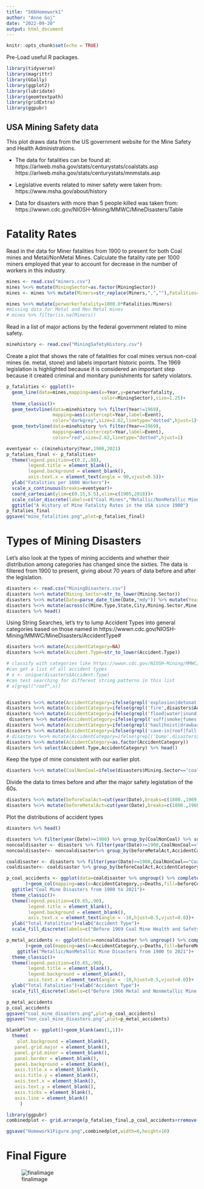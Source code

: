---
title: "566Homework1"
author: "Anne Goj"
date: "2022-09-20"
output: html_document
---

```{r setup, include=FALSE}
knitr::opts_chunk$set(echo = TRUE)
```

Pre-Load useful R packages.
```{r,warning=FALSE,message=FALSE,echo=FALSE}
library(tidyverse)
library(magrittr)
library(GGally)
library(ggplot2)
library(lubridate)
library(geomtextpath)
library(gridExtra)
library(ggpubr)
```

## USA Mining Safety data
This plot draws data from the US government website for the Mine Safety and Health Administrations.

* The data for fatalities can be found at:
https://arlweb.msha.gov/stats/centurystats/coalstats.asp
https://arlweb.msha.gov/stats/centurystats/mnmstats.asp

* Legislative events related to miner safety were taken from:
https://www.msha.gov/about/history

* Data for disasters with more than 5 people killed was taken from:
https://wwwn.cdc.gov/NIOSH-Mining/MMWC/MineDisasters/Table


# Fatality Rates
Read in the data for Miner fatalities from 1900 to present for both Coal mines and Metal/NonMetal Mines.
Calculate the fatality rate per 1000 miners employed that year to account for decrease in the number of workers in this industry.

```{r}
mines <- read.csv("miners.csv")
mines %<>% mutate(MiningSector=as.factor(MiningSector))
mines <- mines %>% mutate(Miners=str_replace(Miners,",",""),Fatalities=str_replace(Fatalities,",",""),Miners=str_replace(Miners,",",""),Fatalities=str_replace(Fatalities,",","")) %>% mutate(Miners=as.integer(Miners),Fatalities=as.integer(Fatalities))

mines %<>% mutate(perworkerfatality=1000.0*Fatalities/Miners)
#missing data for Metal and Mon Metal mines
# mines %>% filter(is.na(Miners))
```

Read in a list of major actions by the federal government related to mine safety.
```{r}
minehistory <- read.csv("MiningSafetyHistory.csv")
```

Create a plot that shows the rate of fatalities for coal mines versus non-coal mines (ie. metal, stone) and labels important historic points.  The 1969 legislation is highlighted because it is considered an important step because it created criminal and monitary punishments for safety violators.
```{r}

p_fatalities <- ggplot()+
  geom_line(data=mines,mapping=aes(x=Year,y=perworkerfatality,
                                   color=MiningSector),size=1.25)+
  theme_classic()+
  geom_textvline(data=minehistory %>% filter(Year!=1969),
                 mapping=aes(xintercept=Year,label=Event),
                 color="darkgrey",size=2.62,linetype="dotted",hjust=1)+
  geom_textvline(data=minehistory %>% filter(Year==1969),
                 mapping=aes(xintercept=Year,label=Event),
                 color="red",size=2.62,linetype="dotted",hjust=1)

```

```{r}
eventyear <- c(minehistory$Year,1900,2021)
p_fatalies_final <- p_fatalities+
  theme(legend.position=c(0.2,.08), 
        legend.title = element_blank(),
        legend.background = element_blank(),
        axis.text.x = element_text(angle = 90,vjust=0.5))+
  ylab("Fatalities per 1000 Workers")+
  scale_x_continuous(breaks=eventyear)+
  coord_cartesian(ylim=c(0.15,5.5),xlim=c(1905,2018))+
  scale_color_discrete(labels=c("Coal Mines","Metallic/NonMetallic Mines"))+
  ggtitle("A History of Mine Fatality Rates in the USA since 1900")
p_fatalies_final
ggsave("mine_fatalities.png",plot=p_fatalies_final)
```

# Types of Mining Disasters

Let's also look at the types of mining accidents and whether their distribution among categories has changed since the sixties.  The data is filtered from 1900 to present, giving about 70 years of data before and after the legislation. 

```{r}
disasters <- read.csv("MiningDisasters.csv")
disasters %<>% mutate(Mining.Sector=str_to_lower(Mining.Sector))
disasters %<>% mutate(Date=parse_date_time(Date,"mdy")) %>% mutate(Year=year(Date))
disasters %<>% mutate(across(c(Mine.Type,State,City,Mining.Sector,Mine.Type),as.factor))
disasters %>% head()
```
Using String Searches, let's try to lump Accident Types into general categories based on those named in
https://wwwn.cdc.gov/NIOSH-Mining/MMWC/MineDisasters/AccidentType#

```{r}
disasters %<>% mutate(AccidentCategory=NA)
disasters %<>% mutate(Accident.Type=str_to_lower(Accident.Type)) 

# classify with categories like https://wwwn.cdc.gov/NIOSH-Mining/MMWC/MineDisasters/AccidentType#
#can get a list of all accident types
# x <- unique(disasters$Accident.Type)
#can test searching for different string patterns in this list
# x[grepl("roof",x)]


disasters %<>% mutate(AccidentCategory=ifelse(grepl('explosion|detonat|blast|explosives|exposive',disasters$Accident.Type),"Explosion",AccidentCategory)) 
disasters %<>% mutate(AccidentCategory=ifelse(grepl('fire',disasters$Accident.Type),"Fires",AccidentCategory))
disasters %<>% mutate(AccidentCategory=ifelse(grepl('flood|water|inund|dam fail|snow',disasters$Accident.Type),"Water",AccidentCategory))
 disasters %<>% mutate(AccidentCategory=ifelse(grepl('suff|smoke|fumes|sulfide gas|inrush hot gases',disasters$Accident.Type),"Suffocation",AccidentCategory))
disasters %<>% mutate(AccidentCategory=ifelse(grepl('haul|hoist|drawbar|cage|man-car|crosshead',disasters$Accident.Type),"Machinery/Equipment fall",AccidentCategory))
disasters %<>% mutate(AccidentCategory=ifelse(grepl('cave-in|roof|fall of|fall and slide|slide of bank|snow|collapse load',disasters$Accident.Type),"Ground Fall",AccidentCategory))
# disasters %<>% mutate(AccidentCategory=ifelse(grepl('bump',disasters$Accident.Type),"Bump/Collapse with Bump",AccidentCategory))
disasters %<>% mutate(AccidentCategory=as.factor(AccidentCategory))
disasters %>% select(Accident.Type,AccidentCategory) %>% head()
```


Keep the type of mine consistent with our earlier plot.
```{r}
disasters %<>% mutate(CoalNonCoal=ifelse(disasters$Mining.Sector=='coal',"Coal Mines","Other Mines"))
```

Divide the data to times before and after the major safety legistation of the 60s.
```{r}
disasters %<>% mutate(beforeCoalAct=cut(year(Date),breaks=c(1800.,1969.,2022.)))
disasters %<>% mutate(beforeMetalAct=cut(year(Date),breaks=c(1800.,1966.,2022.)))
```

Plot the distributions of accident types
```{r}
disasters %>% head()
```


```{r}
disasters %>% filter(year(Date)>=1900) %>% group_by(CoalNonCoal) %>% summarise(z=sum(Killed))
noncoaldisaster <- disasters %>% filter(year(Date)>=1900,CoalNonCoal=="Other Mines") 
noncoaldisaster<- noncoaldisaster%>% group_by(beforeMetalAct,AccidentCategory) %>% summarise(Deaths=sum(Killed)) %>% ungroup() %>% complete(beforeMetalAct,AccidentCategory,fill=list(N=0,Deaths=0))

coaldisaster <- disasters %>% filter(year(Date)>=1900,CoalNonCoal=="Coal Mines")
coaldisaster<- coaldisaster %>% group_by(beforeCoalAct,AccidentCategory) %>% summarise(Deaths=sum(Killed)) %>% ungroup() %>% complete(beforeCoalAct,AccidentCategory,fill=list(N=0,Deaths=0))

```



```{r}
p_coal_accidents <- ggplot(data=coaldisaster %>% ungroup() %>% complete()
       )+geom_col(mapping=aes(x=AccidentCategory,y=Deaths,fill=beforeCoalAct),position="dodge")+
  ggtitle("Coal Mine Disasters from 1900 to 2021")+
  theme_classic()+
  theme(legend.position=c(0.65,.90), 
        legend.title = element_blank(),
        legend.background = element_blank(),
        axis.text.x = element_text(angle = -10,hjust=0.5,vjust=0.0))+
  ylab("Total Fatalities")+xlab("Accident Type")+
  scale_fill_discrete(labels=c("Before 1969 Coal Mine Health and Safety Act","After Act"))

p_metal_accidents <- ggplot(data=noncoaldisaster %>% ungroup() %>% complete()
       )+geom_col(mapping=aes(x=AccidentCategory,y=Deaths,fill=beforeMetalAct),position="dodge")+
    ggtitle("Metallic/NonMetallic Mine Disasters from 1900 to 2021")+
  theme_classic()+
  theme(legend.position=c(0.65,.90), 
        legend.title = element_blank(),
        legend.background = element_blank(),
        axis.text.x = element_text(angle = -10,hjust=0.5,vjust=0.0))+
  ylab("Total Fatalities")+xlab("Accident Type")+
  scale_fill_discrete(labels=c("Before 1966 Metal and Nonmetallic Mine Safety Act","After Act"))

p_metal_accidents
p_coal_accidents
ggsave("coal_mine_disasters.png",plot=p_coal_accidents)
ggsave("non_coal_mine_disasters.png",plot=p_metal_accidents)
```
```{r}
blankPlot <- ggplot()+geom_blank(aes(1,1))+
  theme(
    plot.background = element_blank(), 
   panel.grid.major = element_blank(),
   panel.grid.minor = element_blank(), 
   panel.border = element_blank(),
   panel.background = element_blank(),
   axis.title.x = element_blank(),
   axis.title.y = element_blank(),
   axis.text.x = element_blank(), 
   axis.text.y = element_blank(),
   axis.ticks = element_blank(),
   axis.line = element_blank()
     )

library(ggpubr)
combinedplot <- grid.arrange(p_fatalies_final,p_coal_accidents+rremove("xlab"),p_metal_accidents+rremove("xlab"),nrow=3,heights=c(2,1,1))

ggsave("Homework1Figure.png",combinedplot,width=6,height=10)
```

# Final Figure
![finalimage](Homework1Figure.png)


